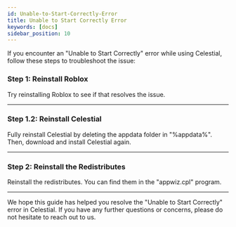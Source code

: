 ```yaml
---
id: Unable-to-Start-Correctly-Error
title: Unable to Start Correctly Error
keywords: [docs]
sidebar_position: 10
---
```

If you encounter an "Unable to Start Correctly" error while using Celestial, follow these steps to troubleshoot the issue:

### Step 1: Reinstall Roblox

Try reinstalling Roblox to see if that resolves the issue.

---

### Step 1.2: Reinstall Celestial

Fully reinstall Celestial by deleting the appdata folder in "%appdata%". Then, download and install Celestial again.

---

### Step 2: Reinstall the Redistributes

Reinstall the redistributes. You can find them in the "appwiz.cpl" program.

---

We hope this guide has helped you resolve the "Unable to Start Correctly" error in Celestial. If you have any further questions or concerns, please do not hesitate to reach out to us.
